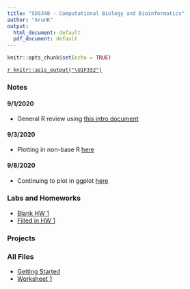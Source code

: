 ```yaml
---
title: "SDS348 - Computational Biology and Bioinformatics"
author: "ArunK"
output:
  html_document: default
  pdf_document: default
---
```


```r
knitr::opts_chunk$set(echo = TRUE)
```

[`r knitr::asis_output("\U1F332")`](https://arun-krishnaraj.github.io/evergreen)

### Notes
#### 9/1/2020
- General R review using [this intro document](C:/Users/arunk/Desktop/Site Rmd Repo/GettingStarted.R)

#### 9/3/2020
- Plotting in non-base R [here](C:/Users/arunk/Desktop/Site Rmd Repo/WS2.Rmd)

#### 9/8/2020
- Continuing to plot in ggplot [here](https://arun-krishnaraj.github.io)

### Labs and Homeworks
- [Blank HW 1](C:/Users/arunk/Desktop/Site Rmd Repo/HW1.Rmd)
- [Filled in HW 1](C:/Users/arunk/Desktop/Site Rmd Repo/HW1-Krishnaraj.Rmd)

### Projects

### All Files
- [Getting Started](C:/Users/arunk/Desktop/Site Rmd Repo/GettingStarted.R)
- [Worksheet 1](C:/Users/arunk/Desktop/Site Rmd Repo/WS1.Rmd)
